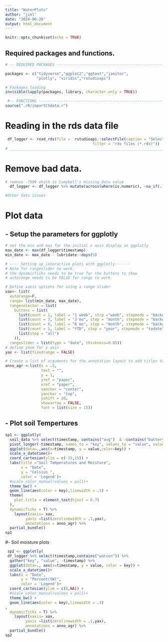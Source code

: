 ```yaml
---
title: "WaterPlots"
author: "jiml"
date: "2024-06-26"
output: html_document
---
```


```r
knitr::opts_chunk$set(echo = TRUE)
```

## Required packages and functions.

```r
# -- REQUIRED PACKAGES -------------------------------------------------------

packages <- c("tidyverse","ggplot2","ggtext","janitor",
              "plotly", "viridis","rstudioapi")

# Packages loading
invisible(lapply(packages, library, character.only = TRUE))

 #-- FUNCTIONS ---------------------------------------------------------------
source("./R/importCSdata.r")

```
# Reading in the rds data file

```r

 df_logger <- read_rds(file =  rstudioapi::selectFile(caption = "Select lofgger data rds file",
                                       filter = "rds files (*.rds)"))
# _______________________________________________________________________________

```
# Remove bad data.

```r
# remove -7999 which is Campbell's missing data value
  df_logger <- df_logger %>% mutate(across(where(is.numeric), ~na_if(.,-7999))) 

#Other data issues

```
# Plot data
## - Setup the parameters for ggplotly
```r
# set the min and max for the initial x axis display in ggplotly
max_date <- max(df_logger$timestamp)
min_date <- max_date - lubridate::days(5) 

# ---- Setting up interactive plots with ggplotly-------
# Note for rangeslider to work:
# the dynamicTicks needs to be true for the buttons to show
# autorange needs to be FALSE for range to work

# Define xaxis options for using a range slider
xax<- list( 
  autorange=F,
  range= list(min_date, max_date),
  rangeselector = list(
    buttons = list(
      list(count = 1, label = "1 week", strp ="week", stepmode = "backward"),
      list(count = 3, label = "3 mo", step = "month", stepmode = "backward"),
      list(count = 6, label = "6 mo", step = "month", stepmode = "backward"),
      list(count = 1, label = "YTD", step = "year", stepmode = "todate"),
      list(step = "all")
    )),
  rangeslider = list(type = "date", thickness=0.05))
# define zoom for y axis
yax <- list(fixedrange = FALSE)

# Create a list of arguments for the annotation layout to add titles to the subplots
anno_agr <-list(x = .5,
                text = "",
                y = 1,
                yref = "paper",
                xref = "paper",
                xanchor = "center",
                yanchor = "top",
                yshift = 20,
                showarrow = FALSE,
                font = list(size = 15))
```
## - Plot soil Tempertures

``` r
  
sp1 <- ggplotly(
  soil_data %>% select(timestamp, contains("avg")  & -contains("battery")) %>%                                                
  pivot_longer(-timestamp, names_to = "key", values_to = "value", values_drop_na = TRUE) %>%
  ggplot(data=.,aes(x=timestamp, y = value,color=key)) +
  scale_x_datetime()+
  coord_cartesian(ylim = c(-15,15)) +
  labs(title ="Soil Temperatures and Moisture",
       x = "Date",
       y = "Celsius ",
       color = 'Legend')+
  #scale_color_manual(values = pal1)+
  theme_bw() +
  geom_line(aes(color = key),linewidth = .3) +
  theme(
    plot.title = element_text(hjust = 0.7)
  ),
  dynamicTicks = T) %>% 
    layout(xaxis= xax,
         yaxis =list(zerolinewidth = .1,yax),
         annotations = anno_agr) %>% 
  partial_bundle()
sp1
```
 #- Soil moisture plots
 
``` r
 
 sp2 <- ggplotly(
 df_logger %>% select(timestamp,contains("watcon")) %>%
  gather("key", "value", -timestamp) %>%
  ggplot(data=., aes(x=timestamp, y = value, color = key)) +
  scale_x_datetime()+
  labs(x = "Date",
       y = "Percent(VW)",
       color = 'Legend')+
  coord_cartesian(ylim = c(0,NA)) +
  #scale_color_manual(values = pal1)+
  theme_bw() +
  geom_line(aes(color = key),linewidth = .3) 
,
  dynamicTicks = T) %>% 
    layout(xaxis= xax,
         yaxis =list(zerolinewidth = .1,yax),
         annotations = anno_agr) %>% 
  partial_bundle()
sp2

```